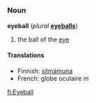 =={{en}}==
===Noun===
'''eyeball''' (''plural'' '''[[eyeballs]]''')

# the ball of the [[eye]]

====Translations====
*Finnish: [[silmämuna]]
*French: globe oculaire ''m''

[[fi:Eyeball]]